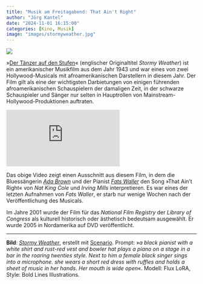 ```yaml
---
title: "Musik am Freitagabend: That Ain't Right"
author: "Jörg Kantel"
date: "2024-11-01 16:15:00"
categories: [Kino, Musik]
image: "images/stormyweather.jpg"
---
```


[![](images/stormyweather-b.jpg)](https://www.flickr.com/photos/schockwellenreiter/54108865947/)

»[Der Tänzer auf den Stufen](https://de.wikipedia.org/wiki/Der_T%C3%A4nzer_auf_den_Stufen)« (englischer Originaltitel *Stormy Weather*) ist ein amerikanischer Musikfilm aus dem Jahr 1943 und war eines von zwei Hollywood-Musicals mit afroamerikanischen Darstellern in diesem Jahr. Der Film gilt als eine der wichtigsten Darbietungen von einigen führenden afroamerikanischen Schauspielern der damaligen Zeit, in der schwarze Schauspieler und Sänger nur selten in Hauptrollen von Mainstream-Hollywood-Produktionen auftraten.

<iframe class="if16_9" src="https://www.youtube.com/embed/C4ZFsm9msv4?si=QT_osQXQJ-LdMyrW" title="YouTube video player" frameborder="0" allow="accelerometer; autoplay; clipboard-write; encrypted-media; gyroscope; picture-in-picture; web-share" referrerpolicy="strict-origin-when-cross-origin" allowfullscreen></iframe>

Das obige Video zeigt einen Ausschnitt aus diesem Film, in dem die Bluessängerin *[Ada Brown](https://de.wikipedia.org/wiki/Ada_Brown)* und der Pianist *[Fats Waller](https://de.wikipedia.org/wiki/Fats_Waller)* den Song »That Ain't Right« von *Nat King Cole* und *Irving Mills* interpretieren. Es war eines der letzten Aufnahmen von *Fats Waller*, er starb nur wenige Wochen nach der Veröffentlichung des Musicals.

Im Jahre 2001 wurde der Film für das *National Film Registry* der *Library of Congress* als kulturell historisch oder ästhetisch bedeutsam ausgewählt. Er wurde 2005 in Nordamerika auf DVD veröffentlicht.


---

**Bild**: *[Stormy Weather](https://www.flickr.com/photos/schockwellenreiter/54108865947/)*, erstellt mit [Scenario](http://cognitiones.kantel-chaos-team.de/technikgeschichte/rechnerundnetze/scenario.html). Prompt: »*a black pianist with a white shirt and rust-red vest and bowler hat plays a piano on a stage in a bar in the roaring twenties style. Next to him a female black singer sings into a microphone. she wears a short red dress with ruffles and holds a sheet of music in her hands. Her mouth is wide open*«. Modell: Flux LoRA, Style: Bold Lines Illustrations.